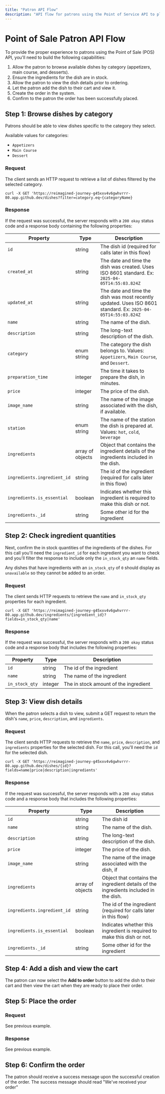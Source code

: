 ```yaml
---
title: "Patron API Flow"
description: "API flow for patrons using the Point of Service API to place a food order."
---
```


# Point of Sale Patron API Flow

To provide the proper experience to patrons using the Point of Sale (POS) API, you'll need to build the following capabilities:

1. Allow the patron to browse available dishes by category (appetizers, main course, and desserts).
2. Ensure the ingredients for the dish are in stock.
3. Allow the patron to view the dish details prior to ordering.
4. Let the patron add the dish to their cart and view it.
5. Create the order in the system.
6. Confirm to the patron the order has been successfully placed.

## Step 1: Browse dishes by category

Patrons should be able to view dishes specific to the category they select.

Available values for categories:

- `Appetizers`
- `Main Course`
- `Dessert`

### Request

The client sends an HTTP request to retrieve a list of dishes filtered by the selected category.

```curl
curl -X GET 'https://reimagined-journey-g45xxv4v6gwhvrrr-80.app.github.dev/dishes?filter=category.eq~{categoryName}
```

### Response

If the request was successful, the server responds with a `200 okay` status code and a response body containing the following properties:

| Property     | Type    |  Description      |
| ------------ | ------- | ----------------- |
|  `id`   | string        | The dish id (required for calls later in this flow)       |
|     `created_at`      |  string       |    The date and time the dish was created. Uses ISO 8601 standard. Ex: `2025-04-05T14:55:03.824Z`    |
|     `updated_at`      |    string     |    The date and time the dish was most recently updated. Uses ISO 8601 standard. Ex: `2025-04-05T14:55:03.824Z`    |
|      `name`     | string        | The name of the dish.       |
|    `description`       |  string       |   The long-text description of the dish.     |
|     `category`      |  enum string       |  The category the dish belongs to. Values: `Appetizers`, `Main Course`, and `Dessert`.    |
| `preparation_time` | integer | The time it takes to prepare the dish, in minutes. |
| `price` | integer | The price of the dish. |
| `image_name` |  string | The name of the image associated with the dish, if available. |
| `station` | enum string |  The name of the station the dish is prepared at. Values: `hot`, `cold`, `beverage` |
| `ingredients` | array of objects |  Object that contains the ingredient details of the ingredients included in the dish. |
| `ingredients.ingredient_id` | string | The id of the ingredient (required for calls later in this flow) |
| `ingredients.is_essential` | boolean | Indicates whether this ingredient is required to make this dish or not. |
| `ingredients._id` | string | Some other id for the ingredient |

## Step 2: Check ingredient quantities

Next, confirm the in stock quantities of the ingredients of the dishes. For this call you'll need the `ingredient_id` for each ingredient you want to check and you'll filter the response to include only the `in_stock_qty` an `name` fields.

<Tip>Any dishes that have ingredients with an `in_stock_qty` of `0` should display as `unavailable` so they cannot be added to an order.</Tip>

### Request

The client sends HTTP requests to retrieve the `name` and `in_stock_qty` properties for each ingredient.

```curl
curl -X GET 'https://reimagined-journey-g45xxv4v6gwhvrrr-80.app.github.dev/ingredients/{ingredient_id}?fields=in_stock_qty|name'
```

### Response

If the request was successful, the server responds with a `200 okay` status code and a response body that includes the following properties:

| Property     | Type    |  Description      |
| ------------ | ------- | ----------------- |
| `id`         | string  | The id of the ingredient |
| `name`       | string  | The name of the ingredient |
| `in_stock_qty` | integer | The in stock amount of the ingredient |

## Step 3: View dish details

When the patron selects a dish to view, submit a GET request to return the dish's `name`, `price`, `description`, and `ingredients`.

### Request

The client sends HTTP requests to retrieve the `name`, `price`, `description`, and `ingredients` properties for the selected dish. For this call, you'll need the `id` for the selected dish.

```curl
curl -X GET 'https://reimagined-journey-g45xxv4v6gwhvrrr-80.app.github.dev/dishes/{id}?fields=name|price|description|ingredients'
```

### Response

If the request was successful, the server responds with a `200 okay` status code and a response body that includes the following properties:

| Property     | Type    |  Description      |
| ------------ | ------- | ----------------- |
|  `id`   | string        | The dish id       |
|  `name`     | string    | The name of the dish.       |
|  `description`   |  string     |   The long-text description of the dish.  |
| `price` | integer | The price of the dish. |
| `image_name` |  string | The name of the image associated with the dish, if 
| `ingredients` | array of objects |  Object that contains the ingredient details of the ingredients included in the dish. |
| `ingredients.ingredient_id` | string | The id of the ingredient (required for calls later in this flow) |
| `ingredients.is_essential` | boolean | Indicates whether this ingredient is required to make this dish or not. |
| `ingredients._id` | string | Some other id for the ingredient |

## Step 4: Add a dish and view the cart

The patron can now select the **Add to order** button to add the dish to their cart and then view the cart when they are ready to place their order.

## Step 5: Place the order

### Request

See previous example.

### Response

See previous example.

## Step 6: Confirm the order

The patron should receive a success message upon the successful creation of the order. The success message should read "We've received your order"